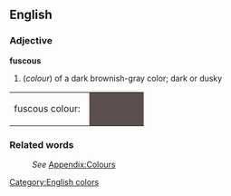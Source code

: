 == English ==

=== Adjective ===
'''fuscous'''
#(''colour'') of a dark brownish-gray color; dark or dusky
<table><tr><td>fuscous colour: &nbsp;</td>
<td bgcolor="#5B504F" width="80">&nbsp; </td></tr></table>

===Related words===
:''See'' [[Wiktionary_Appendix:Colours|Appendix:Colours]]

[[Category:English colors]]